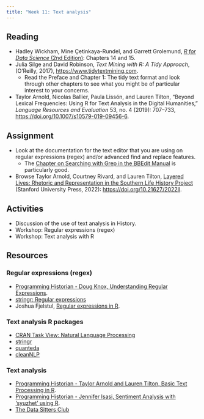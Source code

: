 ```yaml
---
title: "Week 11: Text analysis"
---
```



## Reading
- Hadley Wickham, Mine Çetinkaya-Rundel, and Garrett Grolemund, [*R for Data Science* (2nd Edition)](https://r4ds.hadley.nz): Chapters 14 and 15.
- Julia Silge and David Robinson, *Text Mining with R: A Tidy Approach*, (O'Reilly, 2017), <https://www.tidytextmining.com>.
  - Read the Preface and Chapter 1: The tidy text format and look through other chapters to see what you might be of particular interest to your concerns.
- Taylor Arnold, Nicolas Ballier, Paula Lissón, and Lauren Tilton, "Beyond Lexical Frequencies: Using R for Text Analysis in the Digital Humanities," *Language Resources and Evaluation* 53, no. 4 (2019): 707–733, <https://doi.org/10.1007/s10579-019-09456-6>.

## Assignment
- Look at the documentation for the text editor that you are using on regular expressions (regex) and/or advanced find and replace features.
  - The [Chapter on Searching with Grep in the BBEdit Manual](https://s3.amazonaws.com/BBSW-download/BBEdit_15.0_User_Manual.pdf) is particularly good. 
- Browse Taylor Arnold, Courtney Rivard, and Lauren Tilton, [Layered Lives: Rhetoric and Representation in the Southern Life History Project](https://layeredlives.supdigital.org/map) (Stanford University Press, 2022): <https://doi.org/10.21627/2022ll>.

## Activities
- Discussion of the use of text analysis in History.
- Workshop: Regular expressions (regex)
- Workshop: Text analysis with R

## Resources

### Regular expressions (regex)
- [Programming Historian - Doug Knox, Understanding Regular Expressions](https://programminghistorian.org/en/lessons/understanding-regular-expressions).
- [stringr: Regular expressions](https://stringr.tidyverse.org/articles/regular-expressions.html)
- Joshua Fjelstul, [Regular expressions in R](https://jfjelstul.github.io/regular-expressions-tutorial/).

### Text analysis R packages
- [CRAN Task View: Natural Language Processing](https://cran.r-project.org/web/views/NaturalLanguageProcessing.html)
- [stringr](https://stringr.tidyverse.org)
- [quanteda](https://quanteda.io)
- [cleanNLP](https://statsmaths.github.io/cleanNLP/)

### Text analysis
- [Programming Historian - Taylor Arnold and Lauren Tilton, Basic Text Processing in R](https://programminghistorian.org/en/lessons/basic-text-processing-in-r).
- [Programming Historian - Jennifer Isasi, Sentiment Analysis with 'syuzhet' using R](https://programminghistorian.org/en/lessons/sentiment-analysis-syuzhet).
- [The Data Sitters Club](https://datasittersclub.github.io/site/#)
